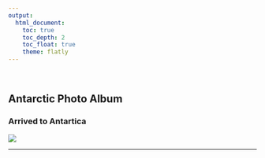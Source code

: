 ```yaml
---
output: 
  html_document:
    toc: true
    toc_depth: 2
    toc_float: true
    theme: flatly
---
```


<br>

## Antarctic Photo Album
### Arrived to Antartica
![](pictures/Arrived!.jpg)
<br>

***



